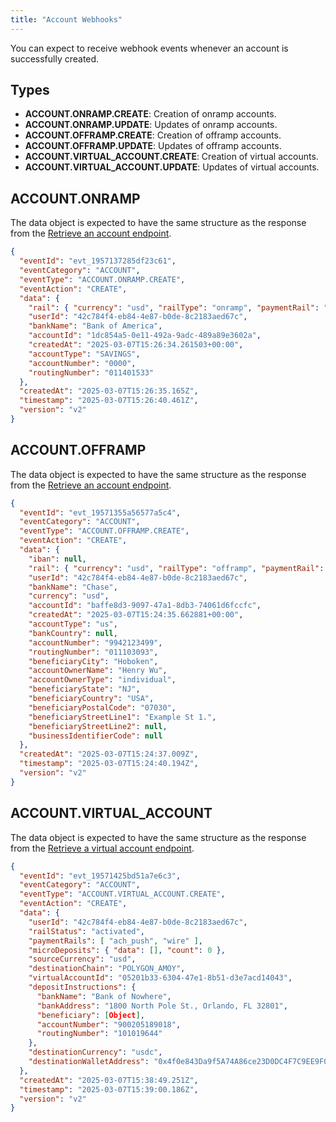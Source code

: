 ```yaml
---
title: "Account Webhooks"
---
```


You can expect to receive webhook events whenever an account is successfully created.

## Types

- **ACCOUNT.ONRAMP.CREATE**: Creation of onramp accounts.
- **ACCOUNT.ONRAMP.UPDATE**: Updates of onramp accounts.
- **ACCOUNT.OFFRAMP.CREATE**: Creation of offramp accounts.
- **ACCOUNT.OFFRAMP.UPDATE**: Updates of offramp accounts.
- **ACCOUNT.VIRTUAL_ACCOUNT.CREATE**: Creation of virtual accounts.
- **ACCOUNT.VIRTUAL_ACCOUNT.UPDATE**: Updates of virtual accounts.

## ACCOUNT.ONRAMP

The data object is expected to have the same structure as the response from the [Retrieve an account endpoint](/api-reference/account/retrieve-an-account).

```json
{
  "eventId": "evt_1957137285df23c61",
  "eventCategory": "ACCOUNT",
  "eventType": "ACCOUNT.ONRAMP.CREATE",
  "eventAction": "CREATE",
  "data": {
    "rail": { "currency": "usd", "railType": "onramp", "paymentRail": "ach" },
    "userId": "42c784f4-eb84-4e87-b0de-8c2183aed67c",
    "bankName": "Bank of America",
    "accountId": "1dc854a5-0e11-492a-9adc-489a89e3602a",
    "createdAt": "2025-03-07T15:26:34.261503+00:00",
    "accountType": "SAVINGS",
    "accountNumber": "0000",
    "routingNumber": "011401533"
  },
  "createdAt": "2025-03-07T15:26:35.165Z",
  "timestamp": "2025-03-07T15:26:40.461Z",
  "version": "v2"
}
```

## ACCOUNT.OFFRAMP

The data object is expected to have the same structure as the response from the [Retrieve an account endpoint](/api-reference/account/retrieve-an-account).

```json
{
  "eventId": "evt_19571355a56577a5c4",
  "eventCategory": "ACCOUNT",
  "eventType": "ACCOUNT.OFFRAMP.CREATE",
  "eventAction": "CREATE",
  "data": {
    "iban": null,
    "rail": { "currency": "usd", "railType": "offramp", "paymentRail": "ach" },
    "userId": "42c784f4-eb84-4e87-b0de-8c2183aed67c",
    "bankName": "Chase",
    "currency": "usd",
    "accountId": "baffe8d3-9097-47a1-8db3-74061d6fccfc",
    "createdAt": "2025-03-07T15:24:35.662881+00:00",
    "accountType": "us",
    "bankCountry": null,
    "accountNumber": "9942123499",
    "routingNumber": "011103093",
    "beneficiaryCity": "Hoboken",
    "accountOwnerName": "Henry Wu",
    "accountOwnerType": "individual",
    "beneficiaryState": "NJ",
    "beneficiaryCountry": "USA",
    "beneficiaryPostalCode": "07030",
    "beneficiaryStreetLine1": "Example St 1.",
    "beneficiaryStreetLine2": null,
    "businessIdentifierCode": null
  },
  "createdAt": "2025-03-07T15:24:37.009Z",
  "timestamp": "2025-03-07T15:24:40.194Z",
  "version": "v2"
}
```

## ACCOUNT.VIRTUAL_ACCOUNT

The data object is expected to have the same structure as the response from the [Retrieve a virtual account endpoint](/api-reference/virtual-account/retrieve-a-virtual-account).

```json
{
  "eventId": "evt_19571425bd51a7e6c3",
  "eventCategory": "ACCOUNT",
  "eventType": "ACCOUNT.VIRTUAL_ACCOUNT.CREATE",
  "eventAction": "CREATE",
  "data": {
    "userId": "42c784f4-eb84-4e87-b0de-8c2183aed67c",
    "railStatus": "activated",
    "paymentRails": [ "ach_push", "wire" ],
    "microDeposits": { "data": [], "count": 0 },
    "sourceCurrency": "usd",
    "destinationChain": "POLYGON_AMOY",
    "virtualAccountId": "05201b33-6304-47e1-8b51-d3e7acd14043",
    "depositInstructions": {
      "bankName": "Bank of Nowhere",
      "bankAddress": "1800 North Pole St., Orlando, FL 32801",
      "beneficiary": [Object],
      "accountNumber": "900205189018",
      "routingNumber": "101019644"
    },
    "destinationCurrency": "usdc",
    "destinationWalletAddress": "0x4f0e843Da9f5A74A86ce23D0DC4F7C9EE9F01D57"
  },
  "createdAt": "2025-03-07T15:38:49.251Z",
  "timestamp": "2025-03-07T15:39:00.186Z",
  "version": "v2"
}
```

